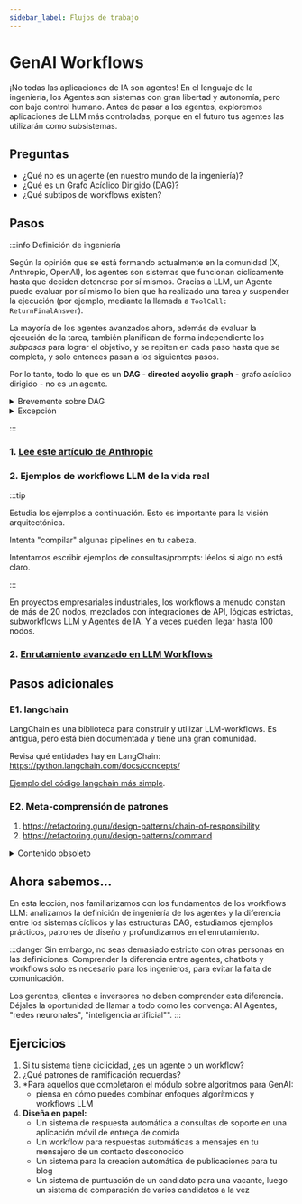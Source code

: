 ```yaml
---
sidebar_label: Flujos de trabajo
---
```



# GenAI Workflows

¡No todas las aplicaciones de IA son agentes! En el lenguaje de la ingeniería, los Agentes son sistemas con gran libertad y autonomía, pero con bajo control humano. Antes de pasar a los agentes, exploremos aplicaciones de LLM más controladas, porque en el futuro tus agentes las utilizarán como subsistemas.

## Preguntas

- ¿Qué no es un agente (en nuestro mundo de la ingeniería)?
- ¿Qué es un Grafo Acíclico Dirigido (DAG)?
- ¿Qué subtipos de workflows existen?

## Pasos

:::info Definición de ingeniería

Según la opinión que se está formando actualmente en la comunidad (X, Anthropic, OpenAI), los agentes son sistemas que funcionan cíclicamente hasta que deciden detenerse por sí mismos. Gracias a LLM, un Agente puede evaluar por sí mismo lo bien que ha realizado una tarea y suspender la ejecución (por ejemplo, mediante la llamada a `ToolCall: ReturnFinalAnswer`).

La mayoría de los agentes avanzados ahora, además de evaluar la ejecución de la tarea, también planifican de forma independiente los *subpasos* para lograr el objetivo, y se repiten en cada paso hasta que se completa, y solo entonces pasan a los siguientes pasos.

Por lo tanto, todo lo que es un **DAG - directed acyclic graph** - grafo acíclico dirigido - no es un agente.

<details>
<summary> Brevemente sobre DAG </summary>

<iframe width="560" height="315" src="https://www.youtube.com/embed/1Yh5S-S6wsI?si=In2W4txN8bPkCrsy" title="YouTube video player" frameborder="0" allow="accelerometer; autoplay; clipboard-write; encrypted-media; gyroscope; picture-in-picture; web-share" referrerpolicy="strict-origin-when-cross-origin" allowfullscreen></iframe>
or
<iframe width="560" height="315" src="https://www.youtube.com/embed/IltIGJOHYgo?si=8ix-lpFUKrIn5fXt" title="YouTube video player" frameborder="0" allow="accelerometer; autoplay; clipboard-write; encrypted-media; gyroscope; picture-in-picture; web-share" referrerpolicy="strict-origin-when-cross-origin" allowfullscreen></iframe>

</details>

<details>
<summary>Excepción</summary>

**Si la ciclicidad es provocada por una lógica estricta, se considera un workflow, no un agente.**

A continuación, verá el workflow "Resumen de texto infinito", que resume recursivamente el texto hasta que alcanza una longitud corta específica. Esto no es un agente, sino un workflow, aunque tenga ciclicidad.

</details>

:::

### 1. [Lee este artículo de Anthropic](https://www.anthropic.com/engineering/building-effective-agents)

### 2. Ejemplos de workflows LLM de la vida real

:::tip

Estudia los ejemplos a continuación. Esto es importante para la visión arquitectónica.

Intenta "compilar" algunas pipelines en tu cabeza.

Intentamos escribir ejemplos de consultas/prompts: léelos si algo no está claro.

:::

<WorkflowsExamplesP1 />
<WorkflowsExamplesP2 />

En proyectos empresariales industriales, los workflows a menudo constan de más de 20 nodos, mezclados con integraciones de API, lógicas estrictas, subworkflows LLM y Agentes de IA. Y a veces pueden llegar hasta 100 nodos.

### 2. [Enrutamiento avanzado en LLM Workflows](https://youtu.be/-EYyrlfoqDU?si=y9g6qB8P9ieN6K0C)

## Pasos adicionales

### E1. langchain

LangChain es una biblioteca para construir y utilizar LLM-workflows. Es antigua, pero está bien documentada y tiene una gran comunidad.

Revisa qué entidades hay en LangChain: https://python.langchain.com/docs/concepts/

[Ejemplo del código langchain más simple](https://dev.to/koolkamalkishor/how-to-use-langchain-for-ai-workflow-automation-1i94).

### E2. Meta-comprensión de patrones

1. https://refactoring.guru/design-patterns/chain-of-responsibility
2. https://refactoring.guru/design-patterns/command

<details>
<summary>Contenido obsoleto</summary>

https://langchain-ai.github.io/langgraph/tutorials/workflows/

</details>

## Ahora sabemos...

En esta lección, nos familiarizamos con los fundamentos de los workflows LLM: analizamos la definición de ingeniería de los agentes y la diferencia entre los sistemas cíclicos y las estructuras DAG, estudiamos ejemplos prácticos, patrones de diseño y profundizamos en el enrutamiento.

:::danger
Sin embargo, no seas demasiado estricto con otras personas en las definiciones. Comprender la diferencia entre agentes, chatbots y workflows solo es necesario para los ingenieros, para evitar la falta de comunicación.

Los gerentes, clientes e inversores no deben comprender esta diferencia. Déjales la oportunidad de llamar a todo como les convenga: AI Agentes, "redes neuronales", "inteligencia artificial"".
:::

## Ejercicios

1. Si tu sistema tiene ciclicidad, ¿es un agente o un workflow?
2. ¿Qué patrones de ramificación recuerdas?
3. *Para aquellos que completaron el módulo sobre algoritmos para GenAI:
    - piensa en cómo puedes combinar enfoques algorítmicos y workflows LLM
2. **Diseña en papel:**
    - Un sistema de respuesta automática a consultas de soporte en una aplicación móvil de entrega de comida
    - Un workflow para respuestas automáticas a mensajes en tu mensajero de un contacto desconocido
    - Un sistema para la creación automática de publicaciones para tu blog
    - Un sistema de puntuación de un candidato para una vacante, luego un sistema de comparación de varios candidatos a la vez

